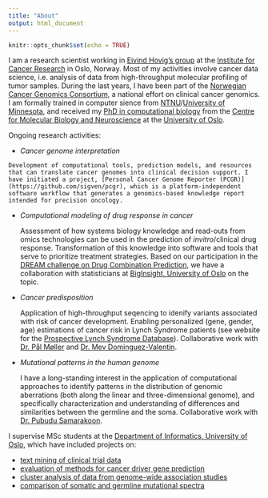 ```yaml
---
title: "About"
output: html_document
---
```


```r
knitr::opts_chunk$set(echo = TRUE)
```

<p>I am a research scientist working in [Eivind Hovig's group](http://radium.no/hovig) at the [Institute for Cancer Research](http://radium.no) in Oslo, Norway. Most of my activities involve cancer data science, i.e. analysis of data from high-throughput molecular profiling of tumor samples. During the last years, I have been part of the [Norwegian Cancer Genomics Consortium](http://cancergenomics.no), a national effort on clinical cancer genomics. I am formally trained in computer sience from [NTNU](http://www.ntnu.no)/[University of Minnesota](http://www.umn.edu), and received my [PhD in computational biology](/thesis/PhD_Thesis_SigveNakken.pdf) from the [Centre for Molecular Biology and Neuroscience](http://www.cmbn.no) at the [University of Oslo](http://www.uio.no).</p>

<p>Ongoing research activities:

   * _Cancer genome interpretation_

    Development of computational tools, prediction models, and resources that can translate cancer genomes into clinical decision support. I have initiated a project, [Personal Cancer Genome Reporter (PCGR)](https://github.com/sigven/pcgr), which is a platform-independent software workflow that generates a genomics-based knowledge report intended for precision oncology. 

  * _Computational modeling of drug response in cancer_

    Assessment of how systems biology knowledge and read-outs from omics technologies can be used in the prediction of _invitro_/clinical drug response. Transformation of this knowledge into software and tools that serve to prioritize treatment strategies. Based on our participation in the [DREAM challenge on Drug Combination Prediction](https://www.synapse.org/#!Synapse:syn4231880/wiki/235645), we have a collaboration with statisticians at [BigInsight, University of Oslo](http://biginsight.no) on the topic.  
   
  * _Cancer predisposition_

    Application of high-throughput seqencing to idenify variants associated with risk of cancer development. Enabling personalized (gene, gender, age) estimations of cancer risk in Lynch Syndrome patients (see website for the [Prospective Lynch Syndrome Database](http://lscarisk.org)). Collaborative work with [Dr. Pål Møller](http://www.ous-research.no/moller/) and [Dr. Mev Dominguez-Valentin](http://www.ous-research.no/home/hovig/Staff/17008).

  * _Mutational patterns in the human genome_

    I have a long-standing interest in the application of computational approaches to identify patterns in the distribution of genomic aberrations (both along the linear and three-dimensional genome), and specifically characterization and understanding of differences and similarities between the germline and the soma. Collaborative work with [Dr. Pubudu Samarakoon](http://www.ous-research.no/hovig/).
  

I supervise MSc students at the [Department of Informatics, University of Oslo](https://www.mn.uio.no/ifi/), which have included projects on: 

* [text mining of clinical trial data](https://www.duo.uio.no/handle/10852/38306)
* [evaluation of methods for cancer driver gene prediction](https://www.duo.uio.no/handle/10852/41622)
* [cluster analysis of data from genome-wide association studies](https://www.duo.uio.no/handle/10852/53017)
* [comparison of somatic and germline mutational spectra](https://www.duo.uio.no/handle/10852/57756)
